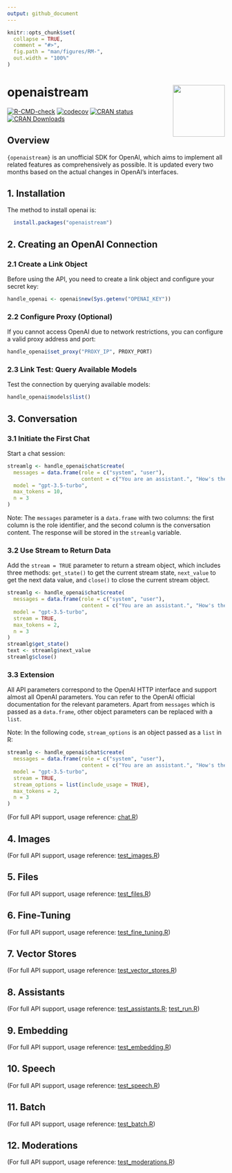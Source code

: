 ```yaml
---
output: github_document
---
```


```r
knitr::opts_chunk$set(
  collapse = TRUE,
  comment = "#>",
  fig.path = "man/figures/RM-",
  out.width = "100%"
)
```
# openaistream <img src="man/figures/logo.png" align="right" width="120"/>

<!-- badges: start -->
[![R-CMD-check](https://github.com/libingfei/openaistream/actions/workflows/R-CMD-check.yaml/badge.svg)](https://github.com/libingfei/openaistream/actions/workflows/R-CMD-check.yaml)
[![codecov](https://codecov.io/gh/libingfei/openaistream/graph/badge.svg?token=G8AXF6F4BC)](https://codecov.io/gh/libingfei/openaistream)
[![CRAN status](https://www.r-pkg.org/badges/version/openaistream)](https://CRAN.R-project.org/package=openaistream)
[![CRAN Downloads](https://cranlogs.r-pkg.org/badges/grand-total/openaistream?color=brightgreen)](https://cranlogs.r-pkg.org/badges/grand-total/openaistream?color=brightgreen)
<!-- badges: end -->

## Overview 

`{openaistream}` is an unofficial SDK for OpenAI, which aims to implement all related features as comprehensively as possible. It is updated every two months based on the actual changes in OpenAI's interfaces.

## 1. Installation 

The method to install openai is: 

```r
  install.packages("openaistream")
```

## 2. Creating an OpenAI Connection

### 2.1 Create a Link Object

Before using the API, you need to create a link object and configure your secret key:

```r
handle_openai <- openai$new(Sys.getenv("OPENAI_KEY"))
```

### 2.2 Configure Proxy (Optional)

If you cannot access OpenAI due to network restrictions, you can configure a valid proxy address and port:

```r
handle_openai$set_proxy("PROXY_IP", PROXY_PORT)
```

### 2.3 Link Test: Query Available Models

Test the connection by querying available models:

```r
handle_openai$models$list()
```

## 3. Conversation

### 3.1 Initiate the First Chat

Start a chat session:

```r
streamlg <- handle_openai$chat$create(
  messages = data.frame(role = c("system", "user"),
                        content = c("You are an assistant.", "How's the weather today?")),
  model = "gpt-3.5-turbo",
  max_tokens = 10,
  n = 3
)
```

Note: The `messages` parameter is a `data.frame` with two columns: the first column is the role identifier, and the second column is the conversation content. The response will be stored in the `streamlg` variable.

### 3.2 Use Stream to Return Data

Add the `stream = TRUE` parameter to return a stream object, which includes three methods: `get_state()` to get the current stream state, `next_value` to get the next data value, and `close()` to close the current stream object.

```r
streamlg <- handle_openai$chat$create(
  messages = data.frame(role = c("system", "user"),
                        content = c("You are an assistant.", "How's the weather today?")),
  model = "gpt-3.5-turbo",
  stream = TRUE,
  max_tokens = 2,
  n = 3
)
streamlg$get_state()
text <- streamlg$next_value
streamlg$close()
```

### 3.3 Extension

All API parameters correspond to the OpenAI HTTP interface and support almost all OpenAI parameters. You can refer to the OpenAI official documentation for the relevant parameters. Apart from `messages` which is passed as a `data.frame`, other object parameters can be replaced with a `list`.

Note: In the following code, `stream_options` is an object passed as a `list` in R:

```r
streamlg <- handle_openai$chat$create(
  messages = data.frame(role = c("system", "user"),
                        content = c("You are an assistant.", "How's the weather today?")),
  model = "gpt-3.5-turbo",
  stream = TRUE,
  stream_options = list(include_usage = TRUE),
  max_tokens = 2,
  n = 3
)
```

(For full API support, usage reference: [chat.R](https://github.com/libingfei/openaistream/blob/main/tests/testthat/chat.R))

## 4. Images

(For full API support, usage reference: [test_images.R](https://github.com/libingfei/openaistream/blob/main/tests/testthat/test_images.R))

## 5. Files

(For full API support, usage reference: [test_files.R](https://github.com/libingfei/openaistream/blob/main/tests/testthat/test_files.R))

## 6. Fine-Tuning

(For full API support, usage reference: [test_fine_tuning.R](https://github.com/libingfei/openaistream/blob/main/tests/testthat/test_fine_tuning.R))

## 7. Vector Stores

(For full API support, usage reference: [test_vector_stores.R](https://github.com/libingfei/openaistream/blob/main/tests/testthat/test_vector_stores.R))

## 8. Assistants

(For full API support, usage reference: [test_assistants.R](https://github.com/libingfei/openaistream/blob/main/tests/testthat/test_assistants.R); [test_run.R](https://github.com/libingfei/openaistream/blob/main/tests/testthat/test_run.R))

## 9. Embedding

(For full API support, usage reference: [test_embedding.R](https://github.com/libingfei/openaistream/blob/main/tests/testthat/test_embedding.R))

## 10. Speech

(For full API support, usage reference: [test_speech.R](https://github.com/libingfei/openaistream/blob/main/tests/testthat/test_speech.R))

## 11. Batch

(For full API support, usage reference: [test_batch.R](https://github.com/libingfei/openaistream/blob/main/tests/testthat/test_batch.R))

## 12. Moderations

(For full API support, usage reference: [test_moderations.R](https://github.com/libingfei/openaistream/blob/main/tests/testthat/test_moderations.R))
